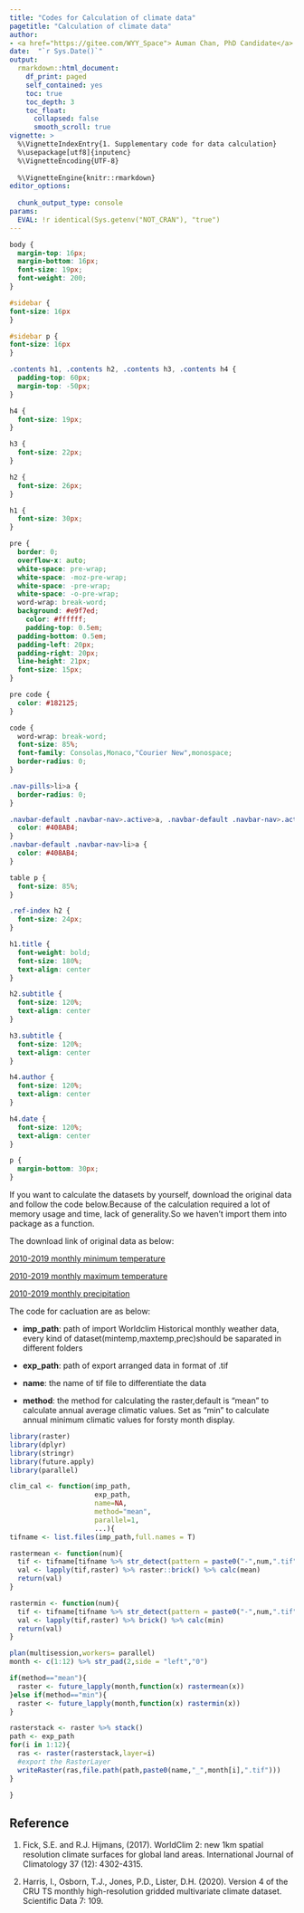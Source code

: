```yaml
---
title: "Codes for Calculation of climate data"
pagetitle: "Calculation of climate data"
author: 
- <a href="https://gitee.com/WYY_Space"> Auman Chan, PhD Candidate</a>
date:  "`r Sys.Date()`"
output: 
  rmarkdown::html_document:
    df_print: paged
    self_contained: yes
    toc: true
    toc_depth: 3
    toc_float:
      collapsed: false
      smooth_scroll: true
vignette: >
  %\VignetteIndexEntry{1. Supplementary code for data calculation}
  %\usepackage[utf8]{inputenc}
  %\VignetteEncoding{UTF-8}
  
  %\VignetteEngine{knitr::rmarkdown}
editor_options: 
  
  chunk_output_type: console
params:
  EVAL: !r identical(Sys.getenv("NOT_CRAN"), "true")
---
```

```css

body {
  margin-top: 16px;
  margin-bottom: 16px;
  font-size: 19px;
  font-weight: 200;
}

#sidebar {
font-size: 16px
}

#sidebar p {
font-size: 16px
}

.contents h1, .contents h2, .contents h3, .contents h4 {
  padding-top: 60px;
  margin-top: -50px;
}

h4 {
  font-size: 19px;
}

h3 {
  font-size: 22px;
}

h2 {
  font-size: 26px;
}

h1 {
  font-size: 30px;
}

pre {
  border: 0;
  overflow-x: auto;
  white-space: pre-wrap;
  white-space: -moz-pre-wrap;
  white-space: -pre-wrap;
  white-space: -o-pre-wrap;
  word-wrap: break-word;
  background: #e9f7ed;
    color: #ffffff;
    padding-top: 0.5em;
  padding-bottom: 0.5em;
  padding-left: 20px;
  padding-right: 20px;
  line-height: 21px;
  font-size: 15px;
}

pre code {
  color: #182125;
}

code {
  word-wrap: break-word;
  font-size: 85%;
  font-family: Consolas,Monaco,"Courier New",monospace;
  border-radius: 0;
}

.nav-pills>li>a {
  border-radius: 0;
}

.navbar-default .navbar-nav>.active>a, .navbar-default .navbar-nav>.active>a:focus, .navbar-default .navbar-nav>.active>a:hover {
  color: #408AB4;
}
.navbar-default .navbar-nav>li>a {
  color: #408AB4;
}

table p {
  font-size: 85%;
}

.ref-index h2 {
  font-size: 24px;
}

h1.title {
  font-weight: bold;
  font-size: 180%;
  text-align: center
}

h2.subtitle {
  font-size: 120%;
  text-align: center
}

h3.subtitle {
  font-size: 120%;
  text-align: center
}

h4.author {
  font-size: 120%;
  text-align: center
}

h4.date {
  font-size: 120%;
  text-align: center
}

p {
  margin-bottom: 30px;
}
```


If you want to calculate the datasets by yourself, download the original data and follow the code below.Because of the calculation required a lot of memory usage and time, lack of generality.So we haven't import them into package as a function.

The download link of original data as below:

[2010-2019 monthly minimum temperature](https://geodata.ucdavis.edu/climate/worldclim/2_1/hist/cts4.06/2.5m/wc2.1_cruts4.06_2.5m_tmin_2010-2019.zip)

[2010-2019 monthly maximum temperature](https://geodata.ucdavis.edu/climate/worldclim/2_1/hist/cts4.06/2.5m/wc2.1_cruts4.06_2.5m_tmax_2010-2019.zip)

[2010-2019 monthly precipitation](https://geodata.ucdavis.edu/climate/worldclim/2_1/hist/cts4.06/2.5m/wc2.1_cruts4.06_2.5m_prec_2010-2019.zip)

The code for cacluation are as below:

- **imp_path**: path of import Worldclim Historical monthly weather data,
every kind of dataset(mintemp,maxtemp,prec)should be saparated in different folders

- **exp_path**: path of export arranged data in format of .tif

- **name**: the name of tif file to differentiate the data

- **method**: the method for calculating the raster,default is "mean" to calculate
annual average climatic values. 
Set as "min" to calculate annual minimum climatic values for forsty month display.

```r
library(raster)
library(dplyr)
library(stringr)
library(future.apply)
library(parallel)

clim_cal <- function(imp_path,
                     exp_path,
                     name=NA,
                     method="mean",
                     parallel=1,
                     ...){
tifname <- list.files(imp_path,full.names = T)

rastermean <- function(num){
  tif <- tifname[tifname %>% str_detect(pattern = paste0("-",num,".tif"))]
  val <- lapply(tif,raster) %>% raster::brick() %>% calc(mean)
  return(val)
}

rastermin <- function(num){
  tif <- tifname[tifname %>% str_detect(pattern = paste0("-",num,".tif"))]
  val <- lapply(tif,raster) %>% brick() %>% calc(min)
  return(val)
}

plan(multisession,workers= parallel)
month <- c(1:12) %>% str_pad(2,side = "left","0")

if(method=="mean"){
  raster <- future_lapply(month,function(x) rastermean(x))
}else if(method=="min"){
  raster <- future_lapply(month,function(x) rastermin(x))
}

rasterstack <- raster %>% stack()
path <- exp_path
for(i in 1:12){
  ras <- raster(rasterstack,layer=i)
  #export the RasterLayer
  writeRaster(ras,file.path(path,paste0(name,"_",month[i],".tif")))
}

}

```


## Reference
1. Fick, S.E. and R.J. Hijmans, (2017). WorldClim 2: new 1km spatial resolution climate surfaces for global land areas. International Journal of Climatology 37 (12): 4302-4315.

2.  Harris, I., Osborn, T.J., Jones, P.D., Lister, D.H. (2020). Version 4 of the CRU TS monthly high-resolution gridded multivariate climate dataset. Scientific Data 7: 109.
